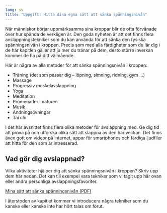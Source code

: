 ```yaml
---
lang: sv
title: "Uppgift: Hitta dina egna sätt att sänka spänningsnivån"
---
```


När människor börjar uppmärksamma sina kroppar blir de ofta förvånade
över hur spända de verkligen är. Den goda nyheten är att det finns flera
avslappningstekniker som du kan använda för att sänka den fysiska
spänningsnivån i kroppen. Precis som med alla färdigheter som du lär dig
i de här kapitlen gäller att ju mer du tränar på dem, desto större
inverkan kommer de ha på ditt välmående.

Här är några av alla metoder för att sänka spänningsnivån i kroppen:

-   Träning (det som passar dig -- löpning, simning, ridning, gym \...)
-   Massage
-   Progressiv muskelavslappning
-   Yoga
-   Meditation
-   Promenader i naturen
-   Musik
-   Andningsövningar
-   Tai chi

I det här avsnittet finns flera olika metoder för avslappning med. Ge dig
tid att pröva på och utforska olika sätt att slappna av den här veckan.
Det finns även gott om videor på internet, appar för smartphones och
färdiga ljudfiler att hitta för den som är intresserad.

## Vad gör dig avslappnad?

Vilka aktiviteter hjälper dig att sänka spänningsnivån i kroppen? Skriv
upp dem här nedan. Det kan till exempel vara tekniker som vi tagit upp
här ovan eller andra personliga avslappningsfavoriter. 

::: {.content-visible when-format="html"}
[Mina sätt att sänka spänningsnivån (PDF)](forms/e2627c067c06a2a074a6b04bc770d166.pdf)
:::

I återstoden av kapitlet kommer vi introducera några tekniker som du
kanske eller kanske inte har hört talas om förut.
